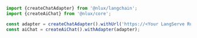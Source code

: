 ```js
import {createChatAdapter} from '@nlux/langchain';
import {createAiChat} from '@nlux/core';

const adapter = createChatAdapter().withUrl('https://<Your LangServe Runnable URL>');
const aiChat = createAiChat().withAdapter(adapter);
```
